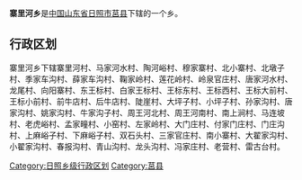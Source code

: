 '''寨里河乡'''是[[中华人民共和国|中国]][[山东省|山东省]][[日照市|日照市]][[莒县|莒县]]下辖的一个乡。

== 行政区划 ==

寨里河乡下辖寨里河村、马家河水村、陶河峪村、穆家寨村、北小寨村、北墩子村、季家车沟村、薛家车沟村、鞠家岭村、莲花岭村、岭泉官庄村、唐家河水村、龙尾村、向阳寨村、东王标村、白家王标村、王标东村、王标西村、王标大前村、王标小前村、前牛店村、后牛店村、陡崖村、大坪子村、小坪子村、孙家沟村、唐家沟村、姚家沟村、牛家沟子村、周王河北村、周王河南村、南上涧村、马连坡村、老虎峪村、孟家疃村、小窑村、左家岭村、大门庄村、付家门庄村、门庄沟村、上麻峪子村、下麻峪子村、双石头村、三家官庄村、南小寨村、大翟家沟村、小翟家沟村、春报沟村、青山沟村、龙头沟村、冯家庄村、老营村、雷古台村。

{{山东小作品}}
{{莒县行政区划}}

[[Category:日照乡级行政区划|Category:日照乡级行政区划]]
[[Category:莒县|Category:莒县]]